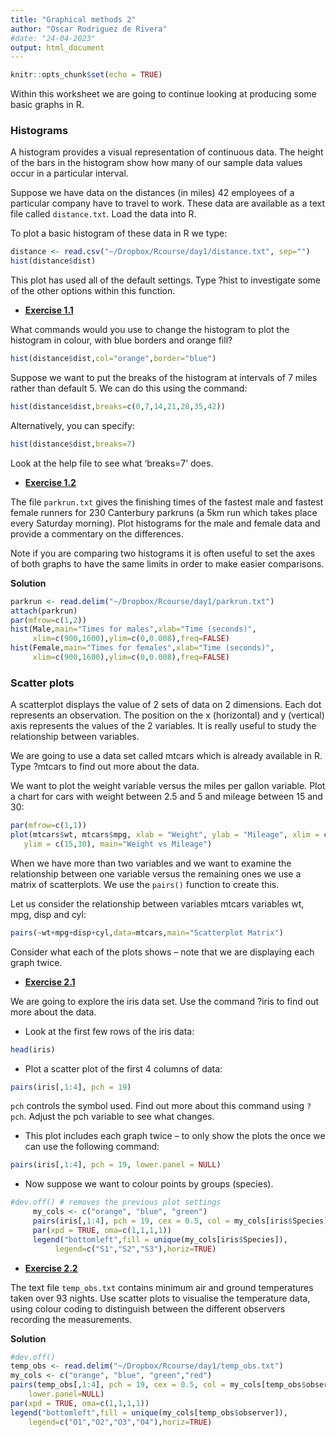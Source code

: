 ```yaml
---
title: "Graphical methods 2"
author: "Oscar Rodriguez de Rivera"
#date: "24-04-2023"
output: html_document
---
```


```r
knitr::opts_chunk$set(echo = TRUE)
```

Within this worksheet we are going to continue looking at producing some basic graphs in R.

### Histograms

A histogram provides a visual representation of continuous data. The height of the bars in the histogram show how many of our sample data values occur in a particular interval.

Suppose we have data on the distances (in miles) 42 employees of a particular company have to travel to work. These data are available as a text file called `distance.txt`. Load the data into R.

To plot a basic histogram of these data in R we type:

```r
distance <- read.csv("~/Dropbox/Rcourse/day1/distance.txt", sep="")
hist(distance$dist)
```

This plot has used all of the default settings. Type ?hist to investigate some of the other options within this function.

-   [**Exercise 1.1**]{.underline}

What commands would you use to change the histogram to plot the histogram in colour, with blue borders and orange fill?

```r
hist(distance$dist,col="orange",border="blue")
```

Suppose we want to put the breaks of the histogram at intervals of 7 miles rather than default 5. We can do this using the command:

```r
hist(distance$dist,breaks=c(0,7,14,21,28,35,42))
```

Alternatively, you can specify:

```r
hist(distance$dist,breaks=7)
```

Look at the help file to see what 'breaks=7' does.

-   [**Exercise 1.2**]{.underline}

The file `parkrun.txt` gives the finishing times of the fastest male and fastest female runners for 230 Canterbury parkruns (a 5km run which takes place every Saturday morning). Plot histograms for the male and female data and provide a commentary on the differences.

Note if you are comparing two histograms it is often useful to set the axes of both graphs to have the same limits in order to make easier comparisons.

**Solution**

```r
parkrun <- read.delim("~/Dropbox/Rcourse/day1/parkrun.txt")
attach(parkrun)
par(mfrow=c(1,2))
hist(Male,main="Times for males",xlab="Time (seconds)",
     xlim=c(900,1600),ylim=c(0,0.008),freq=FALSE)
hist(Female,main="Times for females",xlab="Time (seconds)",
     xlim=c(900,1600),ylim=c(0,0.008),freq=FALSE)
```

### Scatter plots

A scatterplot displays the value of 2 sets of data on 2 dimensions. Each dot represents an observation. The position on the x (horizontal) and y (vertical) axis represents the values of the 2 variables. It is really useful to study the relationship between variables.

We are going to use a data set called mtcars which is already available in R. Type ?mtcars to find out more about the data.

We want to plot the weight variable versus the miles per gallon variable. Plot a chart for cars with weight between 2.5 and 5 and mileage between 15 and 30:

```r
par(mfrow=c(1,1))
plot(mtcars$wt, mtcars$mpg, xlab = "Weight", ylab = "Mileage", xlim = c(2.5,5),
   ylim = c(15,30), main="Weight vs Mileage")
```

When we have more than two variables and we want to examine the relationship between one variable versus the remaining ones we use a matrix of scatterplots. We use the `pairs()` function to create this.

Let us consider the relationship between variables mtcars variables wt, mpg, disp and cyl:

```r
pairs(~wt+mpg+disp+cyl,data=mtcars,main="Scatterplot Matrix")
```

Consider what each of the plots shows -- note that we are displaying each graph twice.

-   [**Exercise 2.1**]{.underline}

We are going to explore the iris data set. Use the command ?iris to find out more about the data.

-   Look at the first few rows of the iris data:

```r
head(iris)
```

-   Plot a scatter plot of the first 4 columns of data:

```r
pairs(iris[,1:4], pch = 19)
```

`pch` controls the symbol used. Find out more about this command using `?pch`. Adjust the pch variable to see what changes.

-   This plot includes each graph twice -- to only show the plots the once we can use the following command:

```r
pairs(iris[,1:4], pch = 19, lower.panel = NULL)
```

-   Now suppose we want to colour points by groups (species).

```r
#dev.off() # removes the previous plot settings
     my_cols <- c("orange", "blue", "green")
     pairs(iris[,1:4], pch = 19, cex = 0.5, col = my_cols[iris$Species], lower.panel=NULL)
     par(xpd = TRUE, oma=c(1,1,1,1))
     legend("bottomleft",fill = unique(my_cols[iris$Species]),
          legend=c("S1","S2","S3"),horiz=TRUE)
```

-   [**Exercise 2.2**]{.underline}

The text file `temp_obs.txt` contains minimum air and ground temperatures taken over 93 nights. Use scatter plots to visualise the temperature data, using colour coding to distinguish between the different observers recording the measurements.

**Solution**

```r
#dev.off()
temp_obs <- read.delim("~/Dropbox/Rcourse/day1/temp_obs.txt")
my_cols <- c("orange", "blue", "green","red")
pairs(temp_obs[,1:4], pch = 19, cex = 0.5, col = my_cols[temp_obs$observer],
    lower.panel=NULL)
par(xpd = TRUE, oma=c(1,1,1,1))
legend("bottomleft",fill = unique(my_cols[temp_obs$observer]),
    legend=c("O1","O2","O3","O4"),horiz=TRUE)
```
